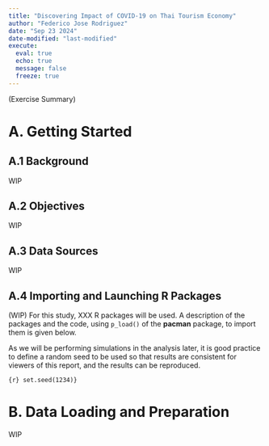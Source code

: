 ```yaml
---
title: "Discovering Impact of COVID-19 on Thai Tourism Economy"
author: "Federico Jose Rodriguez"
date: "Sep 23 2024"
date-modified: "last-modified"
execute: 
  eval: true
  echo: true
  message: false
  freeze: true
---
```


(Exercise Summary)

# A. Getting Started

## A.1 Background

WIP

## A.2 Objectives

WIP

## A.3 Data Sources

WIP

## A.4 Importing and Launching R Packages

(WIP) For this study, XXX R packages will be used. A description of the packages and the code, using `p_load()` of the **pacman** package, to import them is given below.

As we will be performing simulations in the analysis later, it is good practice to define a random seed to be used so that results are consistent for viewers of this report, and the results can be reproduced.

```{r} set.seed(1234)}
```

# B. Data Loading and Preparation

WIP
